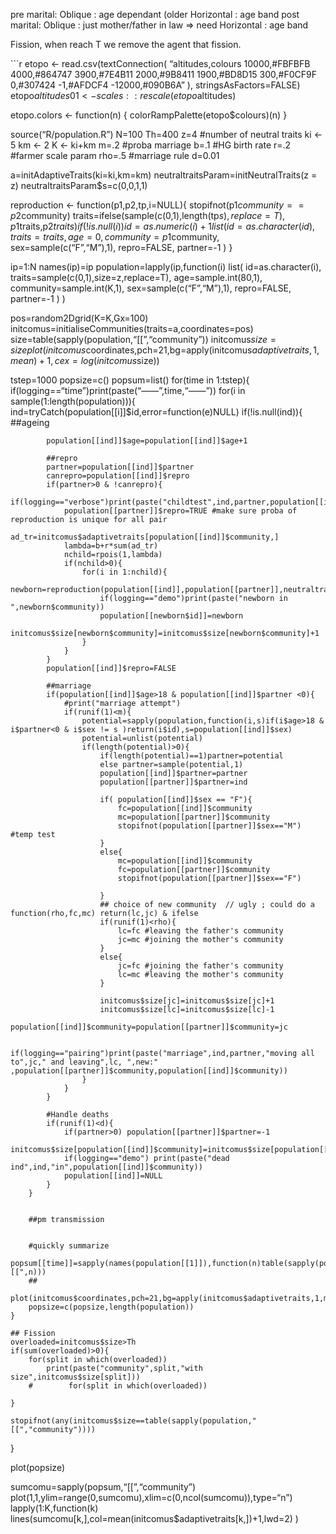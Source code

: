 

pre marital:
    Oblique : age dependant (older 
    Horizontal :  age band 
post marital:
    Oblique : just mother/father in law =>  need 
    Horizontal :  age band 



Fission, when reach T we remove the agent that fission.


```r
etopo <- read.csv(textConnection(
"altitudes,colours
10000,#FBFBFB
4000,#864747
3900,#7E4B11
2000,#9B8411
1900,#BD8D15
300,#F0CF9F
0,#307424
-1,#AFDCF4
-12000,#090B6A
"
), stringsAsFactors=FALSE)
etopo$altitudes01 <- scales::rescale(etopo$altitudes)


etopo.colors <- function(n) {
  colorRampPalette(etopo$colours)(n)
  }

source("R/population.R")
N=100
Th=400
z=4 #number of neutral traits
ki <- 5
km <- 2
K  <-  ki+km
m=.2 #proba marriage
b=.1 #HG birth rate
r=.2 #farmer scale param
rho=.5 #marriage rule
d=0.01

a=initAdaptiveTraits(ki=ki,km=km)
neutraltraitsParam=initNeutralTraits(z = z)
neutraltraitsParam$s=c(0,0,1,1)

reproduction <- function(p1,p2,tp,i=NULL){
    stopifnot(p1$community==p2$community)
    traits=ifelse(sample(c(0,1),length(tp$s),replace=T),p1$traits,p2$traits)
    if(!is.null(i))id=as.numeric(i)+1
    list(
         id=as.character(id),
         traits=traits,
         age=0,
         community=p1$community,
         sex=sample(c("F","M"),1),
         repro=FALSE,
         partner=-1
    )
}

ip=1:N
names(ip)=ip
population=lapply(ip,function(i)
                      list(
                           id=as.character(i),
                           traits=sample(c(0,1),size=z,replace=T),
                           age=sample.int(80,1),
                           community=sample.int(K,1),
                           sex=sample(c("F","M"),1),
                           repro=FALSE,
                           partner=-1
                      )
)

pos=random2Dgrid(K=K,Gx=100)
initcomus=initialiseCommunities(traits=a,coordinates=pos)
size=table(sapply(population,"[[","community"))
initcomus$size=size
plot(initcomus$coordinates,pch=21,bg=apply(initcomus$adaptivetraits,1,mean)+1,cex=log(initcomus$size))

tstep=1000
popsize=c()
popsum=list()
for(time in 1:tstep){
    if(logging=="time")print(paste("------",time,"------"))
    for(i in sample(1:length(population))){
        ind=tryCatch(population[[i]]$id,error=function(e)NULL)
        if(!is.null(ind)){
            ##ageing

            population[[ind]]$age=population[[ind]]$age+1

            ##repro
            partner=population[[ind]]$partner
            canrepro=population[[ind]]$repro
            if(partner>0 & !canrepro){
                if(logging=="verbose")print(paste("childtest",ind,partner,population[[ind]]$community,population[[partner]]$community))
                population[[partner]]$repro=TRUE #make sure proba of reproduction is unique for all pair 
                ad_tr=initcomus$adaptivetraits[population[[ind]]$community,]
                lambda=b+r*sum(ad_tr)
                nchild=rpois(1,lambda)
                if(nchild>0){
                    for(i in 1:nchild){
                        newborn=reproduction(population[[ind]],population[[partner]],neutraltraitsParam,population[[length(population)]]$id)
                        if(logging=="demo")print(paste("newborn in ",newborn$community))
                        population[[newborn$id]]=newborn
                        initcomus$size[newborn$community]=initcomus$size[newborn$community]+1
                    }
                }
            }
            population[[ind]]$repro=FALSE

            ##marriage
            if(population[[ind]]$age>18 & population[[ind]]$partner <0){
                #print("marriage attempt")
                if(runif(1)<m){
                    potential=sapply(population,function(i,s)if(i$age>18 & i$partner<0 & i$sex != s )return(i$id),s=population[[ind]]$sex)
                    potential=unlist(potential)
                    if(length(potential)>0){
                        if(length(potential)==1)partner=potential
                        else partner=sample(potential,1)
                        population[[ind]]$partner=partner
                        population[[partner]]$partner=ind

                        if( population[[ind]]$sex == "F"){
                            fc=population[[ind]]$community
                            mc=population[[partner]]$community
                            stopifnot(population[[partner]]$sex=="M") #temp test
                        }
                        else{
                            mc=population[[ind]]$community
                            fc=population[[partner]]$community
                            stopifnot(population[[partner]]$sex=="F")

                        }
                        ## choice of new community  // ugly ; could do a function(rho,fc,mc) return(lc,jc) & ifelse
                        if(runif(1)<rho){
                            lc=fc #leaving the father's community
                            jc=mc #joining the mother's community
                        }
                        else{
                            jc=fc #joining the father's community
                            lc=mc #leaving the mother's community
                        }

                        initcomus$size[jc]=initcomus$size[jc]+1
                        initcomus$size[lc]=initcomus$size[lc]-1
                        population[[ind]]$community=population[[partner]]$community=jc

                        if(logging=="pairing")print(paste("marriage",ind,partner,"moving all to",jc," and leaving",lc, ",new:" ,population[[partner]]$community,population[[ind]]$community))
                    }
                }
            }

            #Handle deaths
            if(runif(1)<d){
                if(partner>0) population[[partner]]$partner=-1
                initcomus$size[population[[ind]]$community]=initcomus$size[population[[ind]]$community]-1
                if(logging=="demo") print(paste("dead ind",ind,"in",population[[ind]]$community))
                population[[ind]]=NULL
            }
        }


        ##pm transmission


        #quickly summarize
        popsum[[time]]=sapply(names(population[[1]]),function(n)table(sapply(population,"[[",n)))
        ##
        plot(initcomus$coordinates,pch=21,bg=apply(initcomus$adaptivetraits,1,mean)+1,cex=log(initcomus$size))
        popsize=c(popsize,length(population))
    }

    ## Fission
    overloaded=initcomus$size>Th
    if(sum(overloaded)>0){
        for(split in which(overloaded))
            print(paste("community",split,"with size",initcomus$size[split]))
        #        for(split in which(overloaded))

    }

    stopifnot(any(initcomus$size==table(sapply(population,"[[","community"))))
}

plot(popsize)


sumcomu=sapply(popsum,"[[","community")
plot(1,1,ylim=range(0,sumcomu),xlim=c(0,ncol(sumcomu)),type="n")
lapply(1:K,function(k) lines(sumcomu[k,],col=mean(initcomus$adaptivetraits[k,])+1,lwd=2) )



